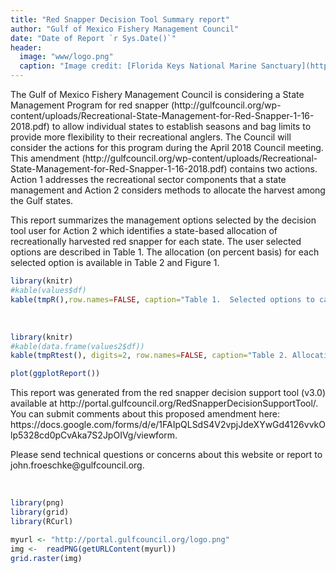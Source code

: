 ```yaml
---
title: "Red Snapper Decision Tool Summary report"
author: "Gulf of Mexico Fishery Management Council"
date: "Date of Report `r Sys.Date()`"
header:
  image: "www/logo.png"
  caption: "Image credit: [Florida Keys National Marine Sanctuary](http://floridakeys.noaa.gov/plants/mangroves.html/)"
---
```

The Gulf of Mexico Fishery Management Council is considering a State Management Program for red snapper (http://gulfcouncil.org/wp-content/uploads/Recreational-State-Management-for-Red-Snapper-1-16-2018.pdf) to allow individual states to establish seasons and bag limits to provide more flexibility to their recreational anglers. The Council will consider the actions for this program during the April 2018 Council meeting.  This amendment (http://gulfcouncil.org/wp-content/uploads/Recreational-State-Management-for-Red-Snapper-1-16-2018.pdf) contains two actions. Action 1 addresses the recreational sector components that a state management and Action 2 considers methods to allocate the harvest among the Gulf states.

This report summarizes the management options selected by the decision tool user for Action 2 which identifies a state-based allocation of recreationally harvested red snapper for each state.  The user selected options are described in Table 1.  The allocation (on percent basis) for each selected option is available in Table 2 and Figure 1.  

```r
library(knitr)
#kable(values$df)
kable(tmpR(),row.names=FALSE, caption="Table 1.  Selected options to calculate allocation of recreationally harvested red snapper among five states adjoining the Gulf of Mexico.")
```

<br>

```r
library(knitr)
#kable(data.frame(values2$df))
kable(tmpRtest(), digits=2, row.names=FALSE, caption="Table 2. Allocation of recreationally harvested red snapper among five states.  The values selected for each variable is described in Table 1.  Values are reported to two decimal places and may not sum to 100% in all cases.  Actual allocations would rely on more precise values to elminate rounding errors." )
```

```r
plot(ggplotReport())
```

This report was generated from the red snapper decision support tool (v3.0) available at http://portal.gulfcouncil.org/RedSnapperDecisionSupportTool/. You can submit comments about this proposed amendment here: https://docs.google.com/forms/d/e/1FAIpQLSdS4V2vpjJdeXYwGd4126vvkOlp5328cd0pCvAka7S2JpOIVg/viewform. 


Please send technical questions or concerns about this website or report to john.froeschke@gulfcouncil.org.


<br>

```r

library(png)
library(grid)
library(RCurl)

myurl <- "http://portal.gulfcouncil.org/logo.png"
img <-  readPNG(getURLContent(myurl))
grid.raster(img)
```



